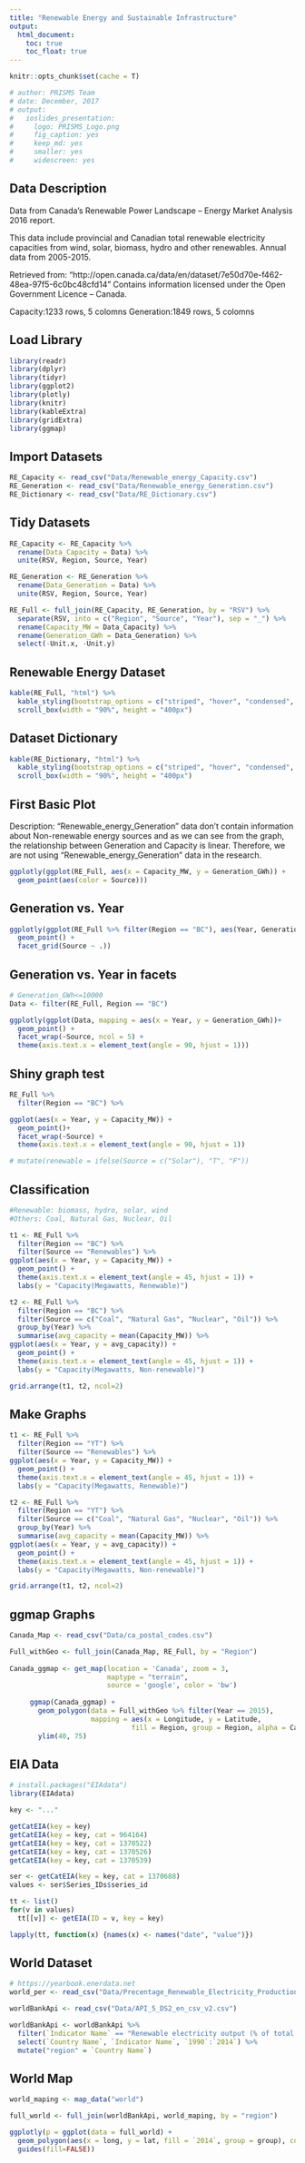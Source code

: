 ```yaml
---
title: "Renewable Energy and Sustainable Infrastructure"
output: 
  html_document:
    toc: true
    toc_float: true
---
```


```r
knitr::opts_chunk$set(cache = T)

# author: PRISMS Team
# date: December, 2017
# output:
#   ioslides_presentation: 
#     logo: PRISMS_Logo.png
#     fig_caption: yes
#     keep_md: yes
#     smaller: yes
#     widescreen: yes
```

## Data Description
Data from Canada’s Renewable Power Landscape – Energy Market Analysis 2016 report.

This data include provincial and Canadian total renewable electricity capacities from wind, solar, biomass, hydro and other renewables. Annual data from 2005-2015.

Retrieved from: "http://open.canada.ca/data/en/dataset/7e50d70e-f462-48ea-97f5-6c0bc48cfd14" Contains information licensed under the Open Government Licence – Canada.

Capacity:1233 rows, 5 colomns 
Generation:1849 rows, 5 colomns

## Load Library
```r
library(readr)
library(dplyr)
library(tidyr)
library(ggplot2)
library(plotly)
library(knitr)
library(kableExtra)
library(gridExtra)
library(ggmap)
```

## Import Datasets
```r
RE_Capacity <- read_csv("Data/Renewable_energy_Capacity.csv")
RE_Generation <- read_csv("Data/Renewable_energy_Generation.csv")
RE_Dictionary <- read_csv("Data/RE_Dictionary.csv")
```

## Tidy Datasets
```r
RE_Capacity <- RE_Capacity %>%
  rename(Data_Capacity = Data) %>%
  unite(RSV, Region, Source, Year)

RE_Generation <- RE_Generation %>%
  rename(Data_Generation = Data) %>%
  unite(RSV, Region, Source, Year)

RE_Full <- full_join(RE_Capacity, RE_Generation, by = "RSV") %>%
  separate(RSV, into = c("Region", "Source", "Year"), sep = "_") %>%
  rename(Capacity_MW = Data_Capacity) %>%
  rename(Generation_GWh = Data_Generation) %>%
  select(-Unit.x, -Unit.y)
```

## Renewable Energy Dataset
```r
kable(RE_Full, "html") %>%
  kable_styling(bootstrap_options = c("striped", "hover", "condensed", "responsive")) %>%
  scroll_box(width = "90%", height = "400px")
```

## Dataset Dictionary

```r
kable(RE_Dictionary, "html") %>%
  kable_styling(bootstrap_options = c("striped", "hover", "condensed", "responsive")) %>%
  scroll_box(width = "90%", height = "400px")
```

## First Basic Plot 

Description:
"Renewable_energy_Generation" data don't contain information about Non-renewable energy sources and as we can see from the graph, the relationship between Generation and Capacity is linear. Therefore, we are not using "Renewable_energy_Generation" data in the research.

```r
ggplotly(ggplot(RE_Full, aes(x = Capacity_MW, y = Generation_GWh)) +
  geom_point(aes(color = Source)))
```

## Generation vs. Year


```r
ggplotly(ggplot(RE_Full %>% filter(Region == "BC"), aes(Year, Generation_GWh)) +
  geom_point() +
  facet_grid(Source ~ .))
```

## Generation vs. Year in facets
```r
# Generation_GWh<=10000
Data <- filter(RE_Full, Region == "BC") 

ggplotly(ggplot(Data, mapping = aes(x = Year, y = Generation_GWh))+
  geom_point() +
  facet_wrap(~Source, ncol = 5) +
  theme(axis.text.x = element_text(angle = 90, hjust = 1)))
```

## Shiny graph test
```r
RE_Full %>%
  filter(Region == "BC") %>%

ggplot(aes(x = Year, y = Capacity_MW)) +
  geom_point()+
  facet_wrap(~Source) +
  theme(axis.text.x = element_text(angle = 90, hjust = 1))

# mutate(renewable = ifelse(Source = c("Solar"), "T", "F"))
```

## Classification
```r
#Renewable: biomass, hydro, solar, wind
#Others: Coal, Natural Gas, Nuclear, Oil

t1 <- RE_Full %>%
  filter(Region == "BC") %>%
  filter(Source == "Renewables") %>%
ggplot(aes(x = Year, y = Capacity_MW)) +
  geom_point() +
  theme(axis.text.x = element_text(angle = 45, hjust = 1)) +
  labs(y = "Capacity(Megawatts, Renewable)")

t2 <- RE_Full %>%
  filter(Region == "BC") %>%
  filter(Source == c("Coal", "Natural Gas", "Nuclear", "Oil")) %>%
  group_by(Year) %>%
  summarise(avg_capacity = mean(Capacity_MW)) %>%
ggplot(aes(x = Year, y = avg_capacity)) +
  geom_point() +
  theme(axis.text.x = element_text(angle = 45, hjust = 1)) +
  labs(y = "Capacity(Megawatts, Non-renewable)")

grid.arrange(t1, t2, ncol=2)
```

## Make Graphs
```r
t1 <- RE_Full %>%
  filter(Region == "YT") %>%
  filter(Source == "Renewables") %>%
ggplot(aes(x = Year, y = Capacity_MW)) +
  geom_point() +
  theme(axis.text.x = element_text(angle = 45, hjust = 1)) +
  labs(y = "Capacity(Megawatts, Renewable)")

t2 <- RE_Full %>%
  filter(Region == "YT") %>%
  filter(Source == c("Coal", "Natural Gas", "Nuclear", "Oil")) %>%
  group_by(Year) %>%
  summarise(avg_capacity = mean(Capacity_MW)) %>%
ggplot(aes(x = Year, y = avg_capacity)) +
  geom_point() +
  theme(axis.text.x = element_text(angle = 45, hjust = 1)) +
  labs(y = "Capacity(Megawatts, Non-renewable)")

grid.arrange(t1, t2, ncol=2)
```

## ggmap Graphs
```r
Canada_Map <- read_csv("Data/ca_postal_codes.csv")

Full_withGeo <- full_join(Canada_Map, RE_Full, by = "Region")
     
Canada_ggmap <- get_map(location = 'Canada', zoom = 3, 
                        maptype = "terrain",
                        source = 'google', color = 'bw')
     
     ggmap(Canada_ggmap) +
       geom_polygon(data = Full_withGeo %>% filter(Year == 2015), 
                    mapping = aes(x = Longitude, y = Latitude, 
                              fill = Region, group = Region, alpha = Capacity_MW)) +
       ylim(40, 75)
```

## EIA Data
```r
# install.packages("EIAdata")
library(EIAdata)

key <- "..."

getCatEIA(key = key)
getCatEIA(key = key, cat = 964164)
getCatEIA(key = key, cat = 1370522)
getCatEIA(key = key, cat = 1370526)
getCatEIA(key = key, cat = 1370539)

ser <- getCatEIA(key = key, cat = 1370688)
values <- ser$Series_IDs$series_id

tt <- list()
for(v in values)
  tt[[v]] <- getEIA(ID = v, key = key)

lapply(tt, function(x) {names(x) <- names("date", "value")})
```

## World Dataset
```r
# https://yearbook.enerdata.net 
world_per <- read_csv("Data/Precentage_Renewable_Electricity_Production.csv")

worldBankApi <- read_csv("Data/API_5_DS2_en_csv_v2.csv")

worldBankApi <- worldBankApi %>%
  filter(`Indicator Name` == "Renewable electricity output (% of total electricity output)") %>%
  select(`Country Name`, `Indicator Name`, `1990`:`2014`) %>%
  mutate("region" = `Country Name`)
```

## World Map
```r
world_maping <- map_data("world")

full_world <- full_join(worldBankApi, world_maping, by = "region")

ggplotly(p = ggplot(data = full_world) + 
  geom_polygon(aes(x = long, y = lat, fill = `2014`, group = group), color = "white") + 
  guides(fill=FALSE))
```


